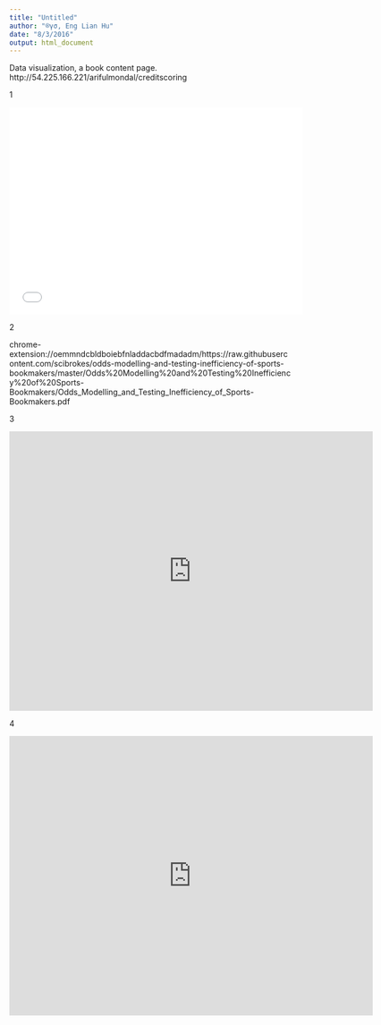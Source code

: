 ```yaml
---
title: "Untitled"
author: "®γσ, Eng Lian Hu"
date: "8/3/2016"
output: html_document
---
```


Data visualization, a book content page.
http://54.225.166.221/arifulmondal/creditscoring

1

<iframe width="525" height="371" src="//e.issuu.com/embed.html#0/39717945" frameborder="0" allowfullscreen></iframe>

2

chrome-extension://oemmndcbldboiebfnladdacbdfmadadm/https://raw.githubusercontent.com/scibrokes/odds-modelling-and-testing-inefficiency-of-sports-bookmakers/master/Odds%20Modelling%20and%20Testing%20Inefficiency%20of%20Sports-Bookmakers/Odds_Modelling_and_Testing_Inefficiency_of_Sports-Bookmakers.pdf

3

<iframe src="https://github.com/scibrokes/odds-modelling-and-testing-inefficiency-of-sports-bookmakers/blob/master/Odds%20Modelling%20and%20Testing%20Inefficiency%20of%20Sports-Bookmakers/Odds_Modelling_and_Testing_Inefficiency_of_Sports-Bookmakers.pdf" style="width:650px; height:500px;" frameborder="0"></iframe>

4

<iframe src="https://raw.githubusercontent.com/scibrokes/odds-modelling-and-testing-inefficiency-of-sports-bookmakers/master/Odds%20Modelling%20and%20Testing%20Inefficiency%20of%20Sports-Bookmakers/Odds_Modelling_and_Testing_Inefficiency_of_Sports-Bookmakers.pdf" style="width:650px; height:500px;" frameborder="0"></iframe>